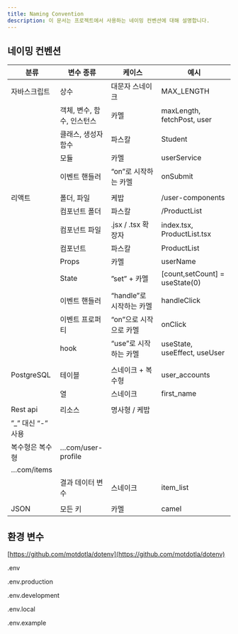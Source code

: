 ```yaml
---
title: Naming Convention
description: 이 문서는 프로젝트에서 사용하는 네이밍 컨벤션에 대해 설명합니다.
---
```


## 네이밍 컨벤션

| 분류              | 변수 종류                  | 케이스                   | 예시                           |
| ----------------- | -------------------------- | ------------------------ | ------------------------------ |
| 자바스크립트      | 상수                       | 대문자 스네이크          | MAX_LENGTH                     |
|                   | 객체, 변수, 함수, 인스턴스 | 카멜                     | maxLength, fetchPost, user     |
|                   | 클래스, 생성자 함수        | 파스칼                   | Student                        |
|                   | 모듈                       | 카멜                     | userService                    |
|                   | 이벤트 핸들러              | “on”로 시작하는 카멜     | onSubmit                       |
|                   |                            |                          |                                |
| 리액트            | 폴더, 파일                 | 케밥                     | /user-components               |
|                   | 컴포넌트 폴더              | 파스칼                   | /ProductList                   |
|                   | 컴포넌트 파일              | .jsx / .tsx 확장자       | index.tsx, ProductList.tsx     |
|                   | 컴포넌트                   | 파스칼                   | ProductList                    |
|                   | Props                      | 카멜                     | userName                       |
|                   | State                      | ”set” + 카멜             | [count,setCount] = useState(0) |
|                   | 이벤트 핸들러              | “handle”로 시작하는 카멜 | handleClick                    |
|                   | 이벤트 프로퍼티            | “on”으로 시작으로 카멜   | onClick                        |
|                   | hook                       | “use”로 시작하는 카멜    | useState, useEffect, useUser   |
|                   |                            |                          |                                |
| PostgreSQL        | 테이블                     | 스네이크 + 복수형        | user_accounts                  |
|                   | 열                         | 스네이크                 | first_name                     |
|                   |                            |                          |                                |
| Rest api          | 리소스                     | 명사형 /  케밥           |                                |
| ”_” 대신 “-” 사용 |                            |                          |                                |
| 복수형은 복수형   | …com/user-profile          |                          |                                |
| …com/items        |                            |                          |                                |
|                   | 결과 데이터 변수           | 스네이크                 | item_list                      |
|                   |                            |                          |                                |
| JSON              | 모든 키                    | 카멜                     | camel                          |


## 환경 변수

[https://github.com/motdotla/dotenv](https://github.com/motdotla/dotenv)

.env

.env.production

.env.development

.env.local

.env.example
